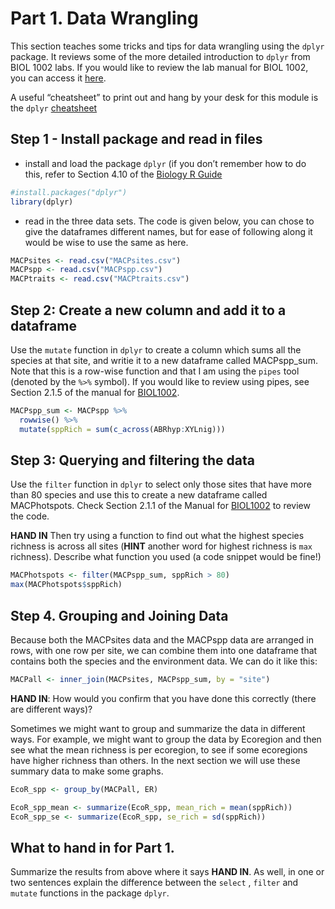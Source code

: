 # Part 1. Data Wrangling {#dataMgmt}

This section teaches some tricks and tips for data wrangling using the ```dplyr``` package. It reviews some of the more detailed introduction to ```dplyr``` from BIOL 1002 labs. If you would like to review the lab manual for BIOL 1002, you can access it [here](https://jakep962.github.io/Biol_1002/index.html).

A useful "cheatsheet" to print out and hang by your desk for this module is the ```dplyr``` [cheatsheet](https://rstudio.com/wp-content/uploads/2015/02/data-wrangling-cheatsheet.pdf)


## Step 1 - Install package and read in files

* install and load the package ```dplyr``` (if you don't remember how to do this, refer to Section 4.10 of the [Biology R Guide](https://ahurford.github.io/quant-guide-all-courses/rintro.html#r-packages)

```r
#install.packages("dplyr")
library(dplyr)
```

* read in the three data sets. The code is given below, you can chose to give the dataframes different names, but for ease of following along it would be wise to use the same as here.

```r
MACPsites <- read.csv("MACPsites.csv")
MACPspp <- read.csv("MACPspp.csv")
MACPtraits <- read.csv("MACPtraits.csv")
```

## Step 2: Create a new column and add it to a dataframe

Use the ```mutate``` function in ```dplyr``` to create a column which sums all the species at that site, and writie it to a new dataframe called MACPspp_sum. Note that this is a row-wise function and that I am using the ```pipes``` tool (denoted by the ```%>%``` symbol). If you would like to review using pipes, see Section 2.1.5 of the manual for [BIOL1002](https://jakep962.github.io/Biol_1002/week1.html#lab1).

```r
MACPspp_sum <- MACPspp %>%
  rowwise() %>%
  mutate(sppRich = sum(c_across(ABRhyp:XYLnig)))
```

## Step 3: Querying and filtering the data

Use the ```filter``` function in ``dplyr`` to select only those sites that have more than 80 species and use this to create a new dataframe called MACPhotspots. Check Section 2.1.1 of the Manual for [BIOL1002](https://jakep962.github.io/Biol_1002/week1.html#lab1) to review the code. 

**HAND IN** Then try using a function  to find out what the highest species richness is across all sites (**HINT** another word for highest richness is ```max``` richness). Describe what function you used (a code snippet would be fine!)


```r
MACPhotspots <- filter(MACPspp_sum, sppRich > 80)
max(MACPhotspots$sppRich)
```

## Step 4. Grouping and Joining Data

Because both the MACPsites data and the MACPspp data are arranged in rows, with one row per site, we can combine them into one dataframe that contains both the species and the environment data. We can do it like this:

```r
MACPall <- inner_join(MACPsites, MACPspp_sum, by = "site")
```

**HAND IN**: How would you confirm that you have done this correctly (there are different ways)?

Sometimes we might want to group and summarize the data in different ways. For example, we might want to group the data by Ecoregion and then see what the mean richness is per ecoregion, to see if some ecoregions have higher richness than others. In the next section we will use these summary data to make some graphs.

```r
EcoR_spp <- group_by(MACPall, ER)

EcoR_spp_mean <- summarize(EcoR_spp, mean_rich = mean(sppRich))
EcoR_spp_se <- summarize(EcoR_spp, se_rich = sd(sppRich))
```

## What to hand in for Part 1.

Summarize the results from above where it says **HAND IN**. As well, in one or two sentences explain the difference between the ```select``` , ```filter``` and ```mutate``` functions in the package ```dplyr```.
